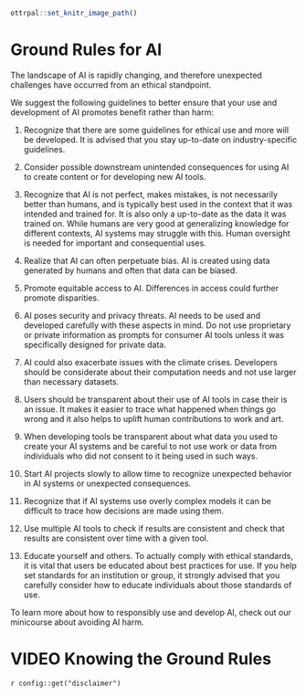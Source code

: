 
```r
ottrpal::set_knitr_image_path()
```

# Ground Rules for AI

The landscape of AI is rapidly changing, and therefore unexpected challenges have occurred from an ethical standpoint. 

We suggest the following guidelines to better ensure that your use and development of AI promotes benefit rather than harm:

1) Recognize that there are some guidelines for ethical use and more will be developed. It is advised that you stay up-to-date on industry-specific guidelines.

2) Consider possible downstream unintended consequences for using AI to create content or for developing new AI tools. 

3) Recognize that AI is not perfect, makes mistakes, is not necessarily better than humans, and is typically best used in the context that it was intended and trained for. It is also only a up-to-date as the data it was trained on. While humans are very good at generalizing knowledge for different contexts, AI systems may struggle with this. Human oversight is needed for important and consequential uses.

4) Realize that AI can often perpetuate bias. AI is created using data generated by humans and often that data can be biased. 

5) Promote equitable access to AI. Differences in access could further promote disparities. 

6) AI poses security and privacy threats. AI needs to be used and developed carefully with these aspects in mind. Do not use proprietary or private information as prompts for consumer AI tools unless it was specifically designed for private data.

7) AI could also exacerbate issues with the climate crises. Developers should be considerate about their computation needs and not use larger than necessary datasets.

8) Users should be transparent about their use of AI tools in case their is an issue. It makes it easier to trace what happened when things go wrong and it also helps to uplift human contributions to work and art.

9) When developing tools be transparent about what data you used to create your AI systems and be careful to not use work or data from individuals who did not consent to it being used in such ways.

10) Start AI projects slowly to allow time to recognize unexpected behavior in AI systems or unexpected consequences. 

11) Recognize that if AI systems use overly complex models it can be difficult to trace how decisions are made using them.

12) Use multiple AI tools to check if results are consistent and check that results are consistent over time with a given tool.

13) Educate yourself and others. To actually comply with ethical standards, it is vital that users be educated about best practices for use. If you help set standards for an institution or group, it strongly advised that you carefully consider how to educate individuals about those standards of use.

To learn more about how to responsibly use and develop AI, check out our minicourse about avoiding AI harm. 


# VIDEO Knowing the Ground Rules {.unlisted .unnumbered}


<div class = disclaimer>
`r config::get("disclaimer")`
</div>
